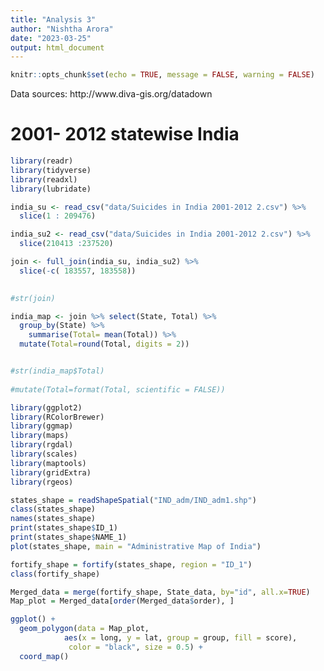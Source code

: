 ```yaml
---
title: "Analysis 3"
author: "Nishtha Arora"
date: "2023-03-25"
output: html_document
---
```


```r
knitr::opts_chunk$set(echo = TRUE, message = FALSE, warning = FALSE)
```

Data sources: http://www.diva-gis.org/datadown

# 2001- 2012 statewise India

```r
library(readr)
library(tidyverse)
library(readxl)
library(lubridate)
```

```r
india_su <- read_csv("data/Suicides in India 2001-2012 2.csv") %>% 
  slice(1 : 209476)

india_su2 <- read_csv("data/Suicides in India 2001-2012 2.csv") %>% 
  slice(210413 :237520)

join <- full_join(india_su, india_su2) %>% 
  slice(-c( 183557, 183558))
 
```

```r
#str(join)
```

```r
india_map <- join %>% select(State, Total) %>% 
  group_by(State) %>% 
    summarise(Total= mean(Total)) %>% 
  mutate(Total=round(Total, digits = 2)) 


#str(india_map$Total)
  
#mutate(Total=format(Total, scientific = FALSE))

```

```r
library(ggplot2)
library(RColorBrewer)
library(ggmap)
library(maps)
library(rgdal)
library(scales)
library(maptools)
library(gridExtra)
library(rgeos)
```

```r
states_shape = readShapeSpatial("IND_adm/IND_adm1.shp")
class(states_shape)
names(states_shape)
print(states_shape$ID_1)
print(states_shape$NAME_1)
plot(states_shape, main = "Administrative Map of India")
```

```r
fortify_shape = fortify(states_shape, region = "ID_1")
class(fortify_shape)
```

```r
Merged_data = merge(fortify_shape, State_data, by="id", all.x=TRUE)
Map_plot = Merged_data[order(Merged_data$order), ]
```

```r
ggplot() +
  geom_polygon(data = Map_plot,
           	aes(x = long, y = lat, group = group, fill = score),
      	     color = "black", size = 0.5) +
  coord_map()
```


